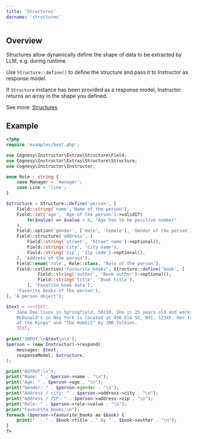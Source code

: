 ```yaml
---
title: 'Structures'
docname: 'structures'
---
```


## Overview

Structures allow dynamically define the shape of data to be extracted
by LLM, e.g. during runtime.

Use `Structure::define()` to define the structure and pass it to Instructor
as response model.

If `Structure` instance has been provided as a response model, Instructor
returns an array in the shape you defined.

See more: [Structures](../../structures.md)

## Example

```php
<?php
require 'examples/boot.php';

use Cognesy\Instructor\Extras\Structure\Field;
use Cognesy\Instructor\Extras\Structure\Structure;
use Cognesy\Instructor\Instructor;

enum Role : string {
    case Manager = 'manager';
    case Line = 'line';
}

$structure = Structure::define('person', [
    Field::string('name','Name of the person'),
    Field::int('age', 'Age of the person')->validIf(
        fn($value) => $value > 0, "Age has to be positive number"
    ),
    Field::option('gender', ['male', 'female'], 'Gender of the person')->optional(),
    Field::structure('address', [
        Field::string('street', 'Street name')->optional(),
        Field::string('city', 'City name'),
        Field::string('zip', 'Zip code')->optional(),
    ], 'Address of the person'),
    Field::enum('role', Role::class, 'Role of the person'),
    Field::collection('favourite_books', Structure::define('book', [
            Field::string('author', 'Book author')->optional(),
            Field::string('title', 'Book title'),
        ], 'Favorite book data'),
    'Favorite books of the person'),
], 'A person object');

$text = <<<TEXT
    Jane Doe lives in Springfield, 50210. She is 25 years old and works as manager at McDonald's.
    McDonald's in Ney York is located at 456 Elm St, NYC, 12345. Her favourite books are "The Lord
    of the Rings" and "The Hobbit" by JRR Tolkien.
    TEXT;

print("INPUT:\n$text\n\n");
$person = (new Instructor)->respond(
    messages: $text,
    responseModel: $structure,
);

print("OUTPUT:\n");
print("Name: " . $person->name . "\n");
print("Age: " . $person->age . "\n");
print("Gender: " . $person->gender . "\n");
print("Address / city: " . $person->address->city . "\n");
print("Address / ZIP: " . $person->address->zip . "\n");
print("Role: " . $person->role->value . "\n");
print("Favourite books:\n");
foreach ($person->favourite_books as $book) {
    print("  - " . $book->title . " by " . $book->author . "\n");
}
?>
```
